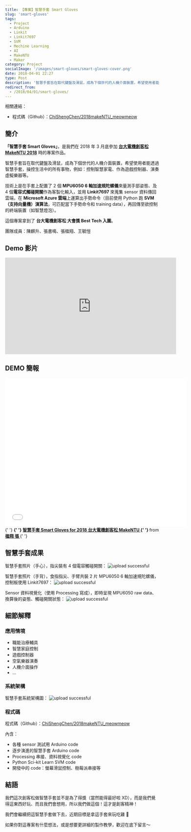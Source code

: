 ```yaml
---
title: 【專案】智慧手套 Smart Gloves
slug: 'smart-gloves'
tags:
  - Project
  - Arduino
  - Linkit
  - Linkit7697
  - SVM
  - Mechine Learning
  - AI
  - MakeNTU
  - Maker
category: Project
socialImage: '/images/smart-gloves/smart-gloves-cover.png'
date: 2018-04-01 22:27
type: Post
description: '智慧手套旨在取代鍵盤及滑鼠，成為下個世代的人機介面裝置，希望使用者能透過智慧手套，操控生活中的所有事物，例如：控制智慧家電、作為遊戲控制器、演奏虛擬樂器等。'
redirect_from:
  - /2018/04/01/smart-gloves/
---
```


相關連結：

- 程式碼（Github）：[ChiShengChen/2018makeNTU_meowmeow](https://github.com/ChiShengChen/2018makeNTU_meowmeow)

## 簡介

**「智慧手套 Smart Gloves」**，是我們在 2018 年 3 月底參加 **[台大電機創客松 MakeNTU 2018](https://make.ntuee.org/)** 時的專案作品。

智慧手套旨在取代鍵盤及滑鼠，成為下個世代的人機介面裝置，希望使用者能透過智慧手套，操控生活中的所有事物，例如：控制智慧家電、作為遊戲控制器、演奏虛擬樂器等。

技術上是在手套上配置了 2 個 **MPU6050 6 軸加速規陀螺儀**來量測手部姿態、及 4 個**電容式觸碰開關**作為客製化輸入，並用 **Linkit7697** 來蒐集 sensor 資料傳回雲端，在 **Microsoft Azure 雲端**上運算出手勢命令（目前使用 Python 跑 **SVM（支持向量機）演算法**，可匹配當下手勢命令和 training data），再回傳至欲控制的終端裝置（如智慧燈泡）。

這個專案拿到了 **台大電機創客松 大會獎 Best Tech 入圍**。

團隊成員：陳麒升、張書鳴、張楹翔、王毓愷

## Demo 影片

<iframe
  width="560"
  height="315"
  src="https://www.youtube-nocookie.com/embed/IuPLv4no5wM"
  title="YouTube video player"
  frameborder="0"
  allow="accelerometer; autoplay; clipboard-write; encrypted-media; gyroscope; picture-in-picture"
  allowfullscreen
></iframe>

## DEMO 簡報

<iframe
  src="//www.slideshare.net/slideshow/embed_code/key/vIXyL3S3HIDlPi"
  width="595"
  height="485"
  frameborder="0"
  marginwidth="0"
  marginheight="0"
  scrolling="no"
  style={{ border: '1px solid #CCC', borderWidth: '1px', marginBottom: '5px', maxWidth: '100%' }}
  allowfullscreen
>
  {' '}
</iframe>
<div style={{ marginBottom: '5px' }}>
  {' '}
  <strong>
    {' '}
    <a
      href="//www.slideshare.net/ssuser524a9d/smart-gloves-for-2018-makentu"
      title="智慧手套 Smart Gloves for 2018 台大電機創客松 MakeNTU"
      target="_blank"
    >
      智慧手套 Smart Gloves for 2018 台大電機創客松 MakeNTU
    </a>{' '}
  </strong> from <strong>
    <a href="//www.slideshare.net/ssuser524a9d" target="_blank">
      楹翔 張
    </a>
  </strong>{' '}
</div>

## 智慧手套成果

智慧手套照片（手心），指尖裝有 4 個電容觸碰開關：
![upload successful](/images/smart-gloves/pasted-5.png)

智慧手套照片（手背），食指指尖、手臂共裝 2 片 MPU6050 6 軸加速規陀螺儀，控制板使用 Linkit7697：
![upload successful](/images/smart-gloves/pasted-4.png)

Sensor 資料視覺化（使用 Processing 寫成），即時呈現 MPU6050 raw data、換算後的姿態、觸碰開關狀態：
![upload successful](/images/smart-gloves/pasted-6.png)

## 細節解釋

### 應用情境

- 職能治療輔具
- 智慧家庭控制
- 遊戲控制器
- 空氣樂器演奏
- 人機介面操作
- ...

### 系統架構

智慧手套系統架構圖：
![upload successful](/images/smart-gloves/pasted-7.png)

### 程式碼

程式碼（Github）：[ChiShengChen/2018makeNTU_meowmeow](https://github.com/ChiShengChen/2018makeNTU_meowmeow)

內含：

- 各種 sensor 測試用 Arduino code
- 逐步演進的智慧手套 Arduino code
- Processing 串接、資料視覺化 code
- Python Sci-kit Learn SVM code
- 開發中的 code：螢幕滑鼠控制、樹莓派串接等

## 結語

我們這次創客松做智慧手套並不是為了得獎（當然能得最好啦 XD），而是我們覺得這東西好玩、而且我們會想用，所以我們做這個！這才是創客精神！

我們會繼續把這智慧手套做下去，近期目標是拿這手套來玩吃雞 🐔

如果你對這專案有什麼想法，或是想要更詳細的製作教學，歡迎在底下留言～
